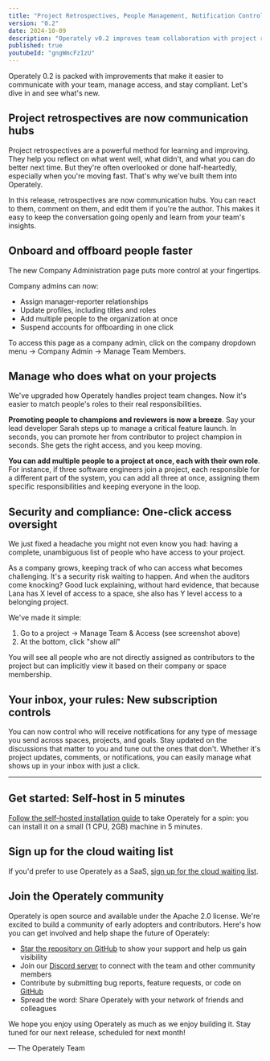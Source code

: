 ```yaml
---
title: "Project Retrospectives, People Management, Notification Controls, and more"
version: "0.2"
date: 2024-10-09
description: "Operately v0.2 improves team collaboration with project retrospectives, streamlined people management, improved access controls, and customizable notification settings."
published: true
youtubeId: "gngWmcFzIzU"
---
```




Operately 0.2 is packed with improvements that make it easier to communicate with
your team, manage access, and stay compliant. Let's dive in and see what's new.

## Project retrospectives are now communication hubs

Project retrospectives are a powerful method for learning and improving. They
help you reflect on what went well, what didn't, and what you can do better next
time. But they're often overlooked or done half-heartedly, especially when
you're moving fast. That's why we've built them into Operately.

In this release, retrospectives are now communication hubs. You can react to
them, comment on them, and edit them if you're the author. This makes it easy
to keep the conversation going openly and learn from your team's insights.

<BigImage src={retrospective} alt="Project retrospective"/>

## Onboard and offboard people faster

The new Company Administration page puts more control at your fingertips.

Company admins can now:
- Assign manager-reporter relationships
- Update profiles, including titles and roles
- Add multiple people to the organization at once
- Suspend accounts for offboarding in one click

To access this page as a company admin, click on the company dropdown menu ->
Company Admin -> Manage Team Members.

<BigImage src={peopleManagement} alt="People Management" />

## Manage who does what on your projects

We've upgraded how Operately handles project team changes. Now it's easier to
match people's roles to their real responsibilities.

**Promoting people to champions and reviewers is now a breeze**.
Say your lead developer Sarah steps up to manage a critical feature launch. In
seconds, you can promote her from contributor to project champion in seconds. She gets the right access, and you keep moving.

**You can add multiple people to a project at once, each with their own role**.
For instance, if three software engineers join a project, each responsible for
a different part of the system, you can add all three at once, assigning them
specific responsibilities and keeping everyone in the loop.

<BigImage src={projectTeamAccess} alt="Project Team Access Management" />

## Security and compliance: One-click access oversight

We just fixed a headache you might not even know you had: having
a complete, unambiguous list of people who have access to your project.

As a company grows, keeping track of who can access what becomes challenging.
It's a security risk waiting to happen. And when the auditors come knocking?
Good luck explaining, without hard evidence, that because Lana has X level of
access to a space, she also has Y level access to a belonging project.

We've made it simple:

1. Go to a project -> Manage Team & Access (see screenshot above)
2. At the bottom, click "show all"

You will see all people who are not directly assigned as contributors to the
project but can implicitly view it based on their company or space membership.

<BigImage src={otherPeopleWithAccess} alt="Project access control: other people with access" />

## Your inbox, your rules: New subscription controls

You can now control who will receive notifications for any type of message
you send across spaces, projects, and goals. Stay updated on the
discussions that matter to you and tune out the ones that don't. Whether it's
project updates, comments, or notifications, you can easily manage what shows
up in your inbox with just a click.

<BigImage src={subscribersWidget} alt="Notification subscription control widget" />

---

## Get started: Self-host in 5 minutes

[Follow the self-hosted installation guide][install] to take Operately for
a spin: you can install it on a small (1 CPU, 2GB) machine
in 5 minutes.

## Sign up for the cloud waiting list

If you'd prefer to use Operately as a SaaS, [sign up for the cloud waiting list][waitlist].

## Join the Operately community

Operately is open source and available under the Apache 2.0 license.
We're excited to build a community of early adopters and contributors.
Here's how you can get involved and help shape the future of Operately:

- [Star the repository on GitHub][github] to show your support and help us gain visibility
- Join our [Discord server][discord] to connect with the team and other community members
- Contribute by submitting bug reports, feature requests, or code on [GitHub][github]
- Spread the word: Share Operately with your network of friends and colleagues

We hope you enjoy using Operately as much as we enjoy building it.
Stay tuned for our next release, scheduled for next month!

&mdash; The Operately Team

[install]: https://operately.com/install
[waitlist]: https://docs.google.com/forms/d/e/1FAIpQLSebV6j1nIvyjvyLptZ95mHXoj42XrnBmd5znVnUzU_6ATAJgw/viewform
[discord]: https://discord.com/invite/2ngnragJYV
[github]: https://github.com/operately/operately

